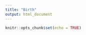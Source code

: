 ```yaml
---
title: "Birth"
output: html_document
---
```


```r
knitr::opts_chunk$set(echo = TRUE)
```
